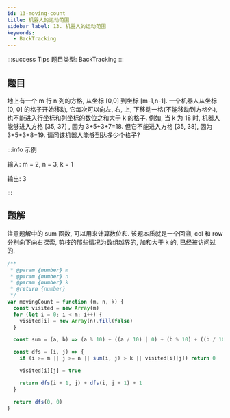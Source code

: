 ```yaml
---
id: 13-moving-count
title: 机器人的运动范围
sidebar_label: 13. 机器人的运动范围
keywords:
  - BackTracking
---
```


:::success Tips
题目类型: BackTracking
:::

## 题目

地上有一个 m 行 n 列的方格, 从坐标 [0,0] 到坐标 [m-1,n-1]. 一个机器人从坐标 [0, 0] 的格子开始移动, 它每次可以向左, 右, 上, 下移动一格(不能移动到方格外), 也不能进入行坐标和列坐标的数位之和大于 k 的格子. 例如, 当 k 为 18 时, 机器人能够进入方格 [35, 37] , 因为 3+5+3+7=18. 但它不能进入方格 [35, 38], 因为 3+5+3+8=19. 请问该机器人能够到达多少个格子?

:::info 示例

输入: m = 2, n = 3, k = 1

输出: 3

:::

## 题解

注意题解中的 sum 函数, 可以用来计算数位和. 该题本质就是一个回溯, col 和 row 分别向下向右探索, 剪枝的那些情况为数组越界的, 加和大于 k 的, 已经被访问过的.

```ts
/**
 * @param {number} m
 * @param {number} n
 * @param {number} k
 * @return {number}
 */
var movingCount = function (m, n, k) {
  const visited = new Array(m)
  for (let i = 0; i < m; i++) {
    visited[i] = new Array(n).fill(false)
  }

  const sum = (a, b) => (a % 10) + ((a / 10) | 0) + (b % 10) + ((b / 10) | 0)

  const dfs = (i, j) => {
    if (i >= m || j >= n || sum(i, j) > k || visited[i][j]) return 0

    visited[i][j] = true

    return dfs(i + 1, j) + dfs(i, j + 1) + 1
  }

  return dfs(0, 0)
}
```
